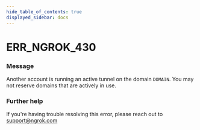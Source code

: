 ```yaml
---
hide_table_of_contents: true
displayed_sidebar: docs
---
```



# ERR_NGROK_430

### Message
Another account is running an active tunnel on the domain `DOMAIN`. You may not reserve domains that are actively in use.

<ErrorDetails error='err_ngrok_430' />


### Further help
If you're having trouble resolving this error, please reach out to [support@ngrok.com](mailto:support@ngrok.com?subject=Help%20with%20ERR_NGROK_430)

